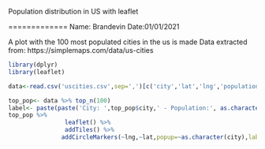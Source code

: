 Population distribution in US with leaflet

=============
Name: Brandevin
Date:01/01/2021

A plot with the 100 most populated cities in the us is made
Data extracted from: https://simplemaps.com/data/us-cities

```r
library(dplyr)
library(leaflet)

data<-read.csv('uscities.csv',sep=',')[c('city','lat','lng','population')]

top_pop<- data %>% top_n(100)
label<- paste(paste('City: ',top_pop$city,' - Population:', as.character(format(as.numeric(top_pop$population),nsmall=0,big.mark=','))))
top_pop %>%
                leaflet() %>%
                addTiles() %>%
               addCircleMarkers(~lng,~lat,popup=~as.character(city),label=label,radius=sqrt(top_pop$population)/200)

```